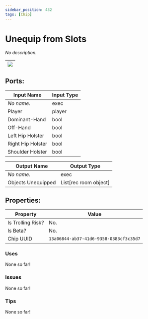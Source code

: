 ```yaml
---
sidebar_position: 432
tags: [Chip]
---
```


# Unequip from Slots


*No description.*

| ![](https://images-ext-2.discordapp.net/external/MPmIaQzlEPmgGWlgi-WxBBXt0Bjv_zWPkg1y1f_sy3s/https/www.recroomcircuits.com/image/circuit/absolute-value?width=206&height=108) |
|-----|

## Ports:

| Input Name | Input Type |
|-----------|-----------|
| *No name.* | exec |
| Player | player |
| Dominant-Hand | bool |
| Off-Hand | bool |
| Left Hip Holster | bool |
| Right Hip Holster | bool |
| Shoulder Holster | bool |

| Output Name | Output Type |
|-----------|-----------|
| *No name.* | exec |
| Objects Unequipped | List[rec room object] |

## Properties:

| Property  | Value |
|-------------------|-----------|
| Is Trolling Risk? | No. |
| Is Beta? | No. |
| Chip UUID | `13a06844-ab37-41d6-9358-0383cf3c35d7` |

### Uses
None so far!

### Issues
None so far!

### Tips
None so far!
